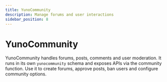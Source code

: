 ```yaml
---
title: YunoCommunity
description: Manage forums and user interactions
sidebar_position: 8
---
```


# YunoCommunity

YunoCommunity handles forums, posts, comments and user moderation. It runs in its own `yunocommunity` schema and exposes APIs via the community function. Use it to create forums, approve posts, ban users and configure community options.
